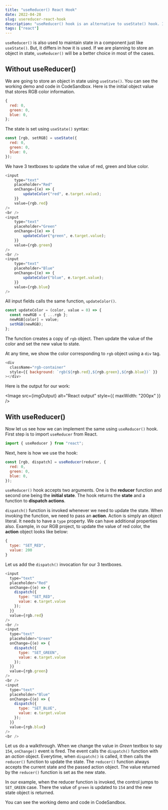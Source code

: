 ```yaml
---
title: "useReducer() React Hook"
date: 2022-04-28
slug: usereducer-react-hook
description: "useReducer() hook is an alternative to useState() hook. It works similar to Redux reducer."
tags: ["react"]
---
```



`useReducer()` is also used to maintain state in a component just like `useState()`. But, it differs in how it is used. If we are planning to store an object in state, `useReducer()` will be a better choice in most of the cases.

## Without useReducer()

We are going to store an object in state using `useState()`. You can see the working demo and code in <Olink link="https://codesandbox.io/s/react-hooks-idcwej?file=/src/useReducer/with-state.js">CodeSandbox</Olink>. Here is the initial object value that stores RGB color information.

```javascript
{
  red: 0,
  green: 0,
  blue: 0,
};
```

The state is set using `useState()` syntax:

```javascript
const [rgb, setRGB] = useState({
  red: 0,
  green: 0,
  blue: 0,
});
```

We have 3 textboxes to update the value of red, green and blue color.

```javascript
<input
    type="text"
    placeholder="Red"
    onChange={(e) => {
        updateColor("red", e.target.value);
    }}
    value={rgb.red}
/>
<br />
<input
    type="text"
    placeholder="Green"
    onChange={(e) => {
        updateColor("green", e.target.value);
    }}
    value={rgb.green}
/>
<br />
<input
    type="text"
    placeholder="Blue"
    onChange={(e) => {
        updateColor("blue", e.target.value);
    }}
    value={rgb.blue}
/>
```

All input fields calls the same function, `updateColor()`.

```javascript
const updateColor = (color, value = 0) => {
  const newRGB = { ...rgb };
  newRGB[color] = value;
  setRGB(newRGB);
};
```

The function creates a copy of `rgb` object. Then update the value of the color and set the new value to state.

At any time, we show the color corresponding to `rgb` object using a `div` tag.

```javascript
<div
  className="rgb-container"
  style={{ background: `rgb(${rgb.red},${rgb.green},${rgb.blue})` }}
></div>
```

Here is the output for our work:

<Image src={imgOutput} alt="React output" style={{ maxWidth: "200px" }} />

## With useReducer()

Now let us see how we can implement the same using `useReducer()` hook. First step is to import `useReducer` from React.

```javascript
import { useReducer } from "react";
```

Next, here is how we use the hook:

```javascript
const [rgb, dispatch] = useReducer(reducer, {
  red: 0,
  green: 0,
  blue: 0,
});
```

`useReducer()` hook accepts two arguments. One is the **reducer** function and second one being the **initial state**. The hook returns the **state** and a function to **dispatch actions**.

`dispatch()` function is invoked whenever we need to update the state. When invoking the function, we need to pass an **action**. Action is simply an object literal. It needs to have a `type` property. We can have additional properties also. Example, in our RGB project, to update the value of red color, the **action** object looks like below:

```javascript
{
  type: "SET_RED",
  value: 200
}
```

Let us add the `dispatch()` invocation for our 3 textboxes.

```javascript
<input
  type="text"
  placeholder="Red"
  onChange={(e) => {
    dispatch({
      type: "SET_RED",
      value: e.target.value
    });
  }}
  value={rgb.red}
/>
<br />
<input
  type="text"
  placeholder="Green"
  onChange={(e) => {
    dispatch({
      type: "SET_GREEN",
      value: e.target.value
    });
  }}
  value={rgb.green}
/>
<br />
<input
  type="text"
  placeholder="Blue"
  onChange={(e) => {
    dispatch({
      type: "SET_BLUE",
      value: e.target.value
    });
  }}
  value={rgb.blue}
/>
<br />
```

Let us do a walkthrough. When we change the value in _Green_ textbox to say `154`, `onChange()` event is fired. The event calls the `dispatch()` function with an _action_ object. Everytime, when `dispatch()` is called, it then calls the `reducer()` function to update the state. The `reducer()` function always accepts the current state and the passed action object. The value returned by the `reducer()` function is set as the new state.

In our example, when the reducer function is invoked, the control jumps to `SET_GREEN` case. There the value of `green` is updated to `154` and the new state object is returned.

You can see the working demo and code in <Olink link="https://codesandbox.io/s/react-hooks-idcwej?file=/src/useReducer/with-reducer.js">CodeSandbox</Olink>.
